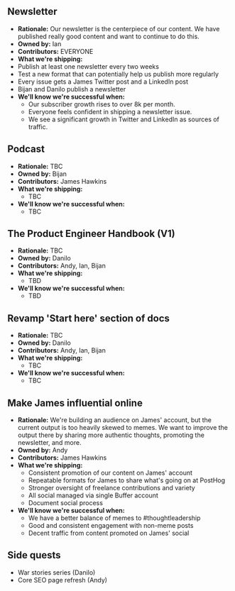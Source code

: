 ## Newsletter

- **Rationale:** Our newsletter is the centerpiece of our content. We have published really good content and want to continue to do this.
- **Owned by:** Ian
- **Contributors:** EVERYONE
- **What we're shipping:**
 - Publish at least one newsletter every two weeks
 - Test a new format that can potentially help us publish more regularly
 - Every issue gets a James Twitter post and a LinkedIn post
 - Bijan and Danilo publish a newsletter
- **We'll know we're successful when:**
  - Our subscriber growth rises to over 8k per month.
  - Everyone feels confident in shipping a newsletter issue. 
  - We see a significant growth in Twitter and LinkedIn as sources of traffic.

## Podcast

- **Rationale:** TBC
- **Owned by:** Bijan
- **Contributors:** James Hawkins
- **What we're shipping:**
  - TBC
- **We'll know we're successful when:**
  - TBC

## The Product Engineer Handbook (V1)

- **Rationale:** TBC
- **Owned by:** Danilo
- **Contributors:** Andy, Ian, Bijan
- **What we're shipping:**
  - TBD
- **We'll know we're successful when:**
  - TBD

## Revamp 'Start here' section of docs

- **Rationale:** TBC
- **Owned by:** Danilo
- **Contributors:** Andy, Ian, Bijan
- **What we're shipping:**
  - TBC
- **We'll know we're successful when:**
  - TBC

## Make James influential online

- **Rationale:** We're building an audience on James' account, but the current output is too heavily skewed to memes. We want to improve the output there by sharing more authentic thoughts, promoting the newsletter, and more.
- **Owned by:** Andy
- **Contributors:** James Hawkins
- **What we're shipping:**
  - Consistent promotion of our content on James' account
  - Repeatable formats for James to share what's going on at PostHog
  - Stronger oversight of freelance contributions and variety
  - All social managed via single Buffer account
  - Document social process
- **We'll know we're successful when:**
  - We have a better balance of memes to #thoughtleadership
  - Good and consistent engagement with non-meme posts
  - Decent traffic from content promoted on James' social


## Side quests

- War stories series (Danilo)
- Core SEO page refresh (Andy)